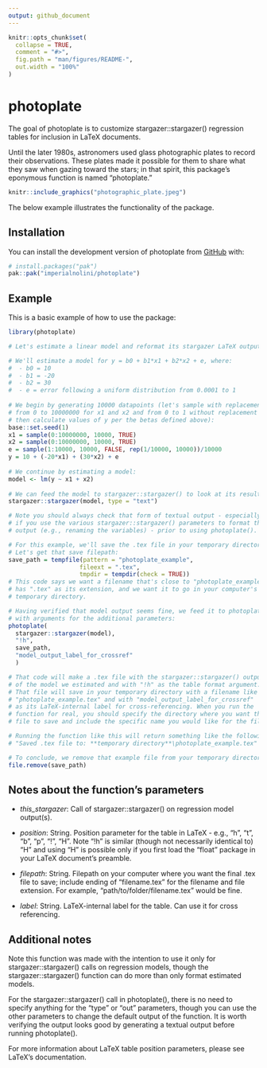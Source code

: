 ```yaml
---
output: github_document
---
```


<!-- README.md is generated from README.Rmd. Please edit that file -->

```r
knitr::opts_chunk$set(
  collapse = TRUE,
  comment = "#>",
  fig.path = "man/figures/README-",
  out.width = "100%"
)
```

# photoplate

<!-- badges: start -->
<!-- badges: end -->

The goal of photoplate is to customize stargazer::stargazer() regression tables for inclusion in LaTeX documents.

Until the later 1980s, astronomers used glass photographic plates to record their observations. These plates made it possible for them to share what they saw when gazing toward the stars; in that spirit, this package's eponymous function is named "photoplate."

```r
knitr::include_graphics("photographic_plate.jpeg")
```


The below example illustrates the functionality of the package.


## Installation

You can install the development version of photoplate from [GitHub](https://github.com/) with:

```r
# install.packages("pak")
pak::pak("imperialnolini/photoplate")
```

## Example

This is a basic example of how to use the package:

```r
library(photoplate)

# Let's estimate a linear model and reformat its stargazer LaTeX output.

# We'll estimate a model for y = b0 + b1*x1 + b2*x2 + e, where:
#  - b0 = 10
#  - b1 = -20
#  - b2 = 30
#  - e = error following a uniform distribution from 0.0001 to 1
 
# We begin by generating 10000 datapoints (let's sample with replacement
# from 0 to 10000000 for x1 and x2 and from 0 to 1 without replacement for e
# then calculate values of y per the betas defined above):
base::set.seed(1)
x1 = sample(0:10000000, 10000, TRUE)
x2 = sample(0:10000000, 10000, TRUE)
e = sample(1:10000, 10000, FALSE, rep(1/10000, 10000))/10000
y = 10 + (-20*x1) + (30*x2) + e
 
# We continue by estimating a model:
model <- lm(y ~ x1 + x2)
 
# We can feed the model to stargazer::stargazer() to look at its results:
stargazer::stargazer(model, type = "text")

# Note you should always check that form of textual output - especially
# if you use the various stargazer::stargazer() parameters to format the
# output (e.g., renaming the variables) - prior to using photoplate().

# For this example, we'll save the .tex file in your temporary directory.
# Let's get that save filepath:
save_path = tempfile(pattern = "photoplate_example",
                    fileext = ".tex",
                    tmpdir = tempdir(check = TRUE))
# This code says we want a filename that's close to "photoplate_example" and
# has ".tex" as its extension, and we want it to go in your computer's
# temporary directory.

# Having verified that model output seems fine, we feed it to photoplate()
# with arguments for the additional parameters:
photoplate(
  stargazer::stargazer(model),
  "!h",
  save_path,
  "model_output_label_for_crossref"
  )

# That code will make a .tex file with the stargazer::stargazer() output
# of the model we estimated and with "!h" as the table format argument.
# That file will save in your temporary directory with a filename like
# "photoplate_example.tex" and with "model_output_label_for_crossref"
# as its LaTeX-internal label for cross-referencing. When you run the
# function for real, you should specify the directory where you want the
# file to save and include the specific name you would like for the file.

# Running the function like this will return something like the following:
# "Saved .tex file to: **temporary directory**\photoplate_example.tex"

# To conclude, we remove that example file from your temporary directory:
file.remove(save_path)
```


## Notes about the function's parameters

* *this_stargazer*: Call of stargazer::stargazer() on regression model output(s).

* *position*: String. Position parameter for the table in LaTeX - e.g., "h", "t", "b", "p", "!", "H". Note "!h" is similar (though not necessarily identical to) "H" and using "H" is possible only if you first load the "float" package in your LaTeX document's preamble.

* *filepath*: String. Filepath on your computer where you want the final .tex file to save; include ending of "filename.tex" for the filename and file extension. For example, "path/to/folder/filename.tex" would be fine.

* *label*: String. LaTeX-internal label for the table. Can use it for cross referencing.

## Additional notes

Note this function was made with the intention to use it only for stargazer::stargazer() calls on regression models, though the stargazer::stargazer() function can do more than only format estimated models.

For the stargazer::stargazer() call in photoplate(), there is no need to specify anything for the "type" or "out" parameters, though you can use the other parameters to change the default output of the function. It is worth verifying the output looks good by generating a textual output before running photoplate().

For more information about LaTeX table position parameters, please see LaTeX's documentation.

